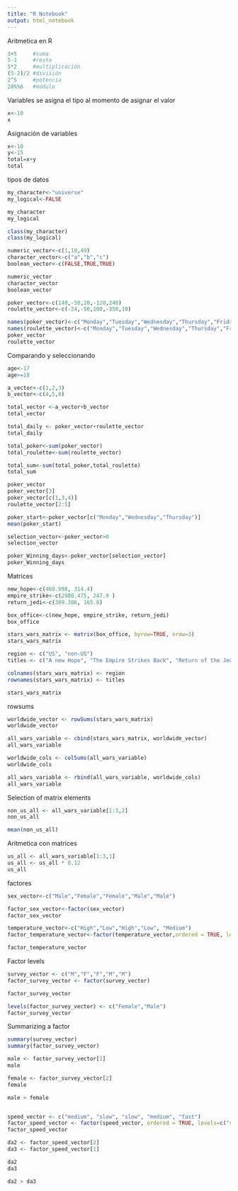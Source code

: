 ```yaml
---
title: "R Notebook"
output: html_notebook
---
```


Aritmetica en R
```r
3+5     #suma
5-1     #resta    
5*2     #multiplicación
(5-2)/2 #división
2^5     #potencia
28%%6   #módulo
```

Variables
se asigna el tipo al momento de asignar el valor
```r
x<-10
x
```
Asignación de variables
```r
x<-10
y<-15
total=x+y
total
```
tipos de datos
```r
my_character<-"universe"
my_logical<-FALSE

my_character
my_logical
```

```r
class(my_character)
class(my_logical)
```

```r
numeric_vector<-c(1,10,49)
character_vector<-c("a","b","c")
boolean_vector<-c(FALSE,TRUE,TRUE)

numeric_vector
character_vector
boolean_vector
```

```r
poker_vector<-c(140,-50,20,-120,240)
roulette_vector<-c(-24,-50,100,-350,10)

names(poker_vector)<-c("Monday","Tuesday","Wednesday","Thursday","Friday")
names(roulette_vector)<-c("Monday","Tuesday","Wednesday","Thursday","Friday")
poker_vector
roulette_vector
```
Comparando y seleccionando
```r
age<-17
age>=18

a_vector<-c(1,2,3)
b_vector<-c(4,5,6)

total_vector <-a_vector+b_vector
total_vector

total_daily <- poker_vector+roulette_vector
total_daily

total_poker<-sum(poker_vector)
total_roulette<-sum(roulette_vector)

total_sum<-sum(total_poker,total_roulette)
total_sum

poker_vector
poker_vector[3]
poker_vector[c(1,3,4)]
roulette_vector[2:5]

poker_start<-poker_vector[c("Monday","Wednesday","Thursday")]
mean(poker_start)

selection_vector<-poker_vector>0
selection_vector

poker_Winning_days<-poker_vector[selection_vector]
poker_Winning_days
```

Matrices
```r
new_hope<-c(460.998, 314.4)
empire_strike<-c(2980.475, 247.9 )
return_jedi<-c(309.306, 165.8)

box_office<-c(new_hope, empire_strike, return_jedi)
box_office

stars_wars_matrix <- matrix(box_office, byrow=TRUE, nrow=3)
stars_wars_matrix

region <- c("US", "non-US")
titles <- c("A new Hope", "The Empire Strikes Back", "Return of the Jedi")

colnames(stars_wars_matrix) <- region
rownames(stars_wars_matrix) <- titles

stars_wars_matrix
```
rowsums
```r
worldwide_vector <- rowSums(stars_wars_matrix)
worldwide_vector

all_wars_variable <- cbind(stars_wars_matrix, worldwide_vector)
all_wars_variable

worldwide_cols <- colSums(all_wars_variable)
worldwide_cols

all_wars_variable <- rbind(all_wars_variable, worldwide_cols)
all_wars_variable

```

Selection of matrix elements
```r
non_us_all <- all_wars_variable[1:3,2]
non_us_all

mean(non_us_all)

```

Aritmetica con matrices
```r
us_all <- all_wars_variable[1:3,1]
us_all <- us_all * 0.12
us_all

```

factores
```r
sex_vector<-c("Male","Female","Female","Male","Male")

factor_sex_vector<-factor(sex_vector)
factor_sex_vector

temperature_vector<-c("High","Low","High","Low", "Medium")
factor_temperature_vector<-factor(temperature_vector,ordered = TRUE, levels = c("Low","Medium","High") )

factor_temperature_vector
```

Factor levels
```r

survey_vector <- c("M","F","F","M","M")
factor_survey_vector <- factor(survey_vector)

factor_survey_vector

levels(factor_survey_vector) <- c("Female","Male")
factor_survey_vector

```

Summarizing a factor
```r
summary(survey_vector)
summary(factor_survey_vector)

male <- factor_survey_vector[1]
male

female <- factor_survey_vector[2]
female

male > female


speed_vector <- c("medium", "slow", "slow", "medium", "fast")
factor_speed_vector <- factor(speed_vector, ordered = TRUE, levels=c("slow","medium","fast"))
factor_speed_vector

da2 <- factor_speed_vector[2]
da3 <- factor_speed_vector[1]

da2
da3

da2 > da3

```

